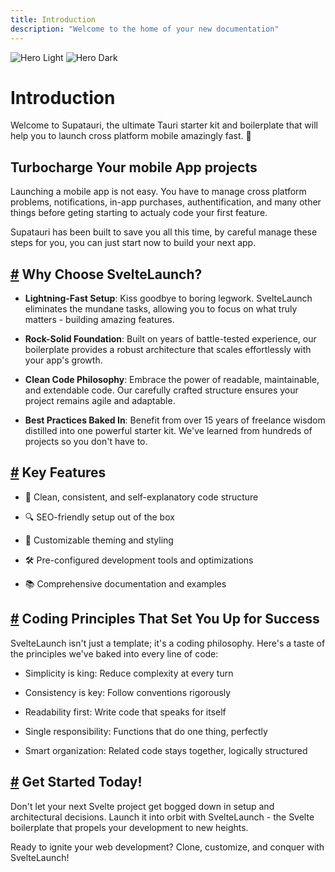 ```yaml
---
title: Introduction
description: "Welcome to the home of your new documentation"
---
```


<img alt="Hero Light" classname="block dark:hidden" src="/images/hero-light.png" />

<img alt="Hero Dark" classname="hidden dark:block" src="/images/hero-dark.png" />

# Introduction

Welcome to Supatauri, the ultimate Tauri starter kit and boilerplate that will help you to launch cross platform mobile amazingly fast. 🚀

## Turbocharge Your mobile App projects

Launching a mobile app is not easy. You have to manage cross platform problems, notifications, in-app purchases, authentification, and many other things before geting starting to actualy code your first feature.&#x20;

Supatauri has been built to save you all this time, by careful manage these steps for you, you can just start now to build your next app.

## [#](https://docs.sveltelaunch.io/getting-started/introduction#why-choose-sveltelaunch) Why Choose SvelteLaunch?

* **Lightning-Fast Setup**: Kiss goodbye to boring legwork. SvelteLaunch eliminates the mundane tasks, allowing you to focus on what truly matters - building amazing features.

* **Rock-Solid Foundation**: Built on years of battle-tested experience, our boilerplate provides a robust architecture that scales effortlessly with your app's growth.

* **Clean Code Philosophy**: Embrace the power of readable, maintainable, and extendable code. Our carefully crafted structure ensures your project remains agile and adaptable.

* **Best Practices Baked In**: Benefit from over 15 years of freelance wisdom distilled into one powerful starter kit. We've learned from hundreds of projects so you don't have to.

## [#](https://docs.sveltelaunch.io/getting-started/introduction#key-features) Key Features

* 🧹 Clean, consistent, and self-explanatory code structure

* 🔍 SEO-friendly setup out of the box

* 🎨 Customizable theming and styling

* 🛠 Pre-configured development tools and optimizations

* 📚 Comprehensive documentation and examples

## [#](https://docs.sveltelaunch.io/getting-started/introduction#coding-principles-that-set-you-up-for-success) Coding Principles That Set You Up for Success

SvelteLaunch isn't just a template; it's a coding philosophy. Here's a taste of the principles we've baked into every line of code:

* Simplicity is king: Reduce complexity at every turn

* Consistency is key: Follow conventions rigorously

* Readability first: Write code that speaks for itself

* Single responsibility: Functions that do one thing, perfectly

* Smart organization: Related code stays together, logically structured

## [#](https://docs.sveltelaunch.io/getting-started/introduction#get-started-today) Get Started Today!

Don't let your next Svelte project get bogged down in setup and architectural decisions. Launch it into orbit with SvelteLaunch - the Svelte boilerplate that propels your development to new heights.

Ready to ignite your web development? Clone, customize, and conquer with SvelteLaunch!